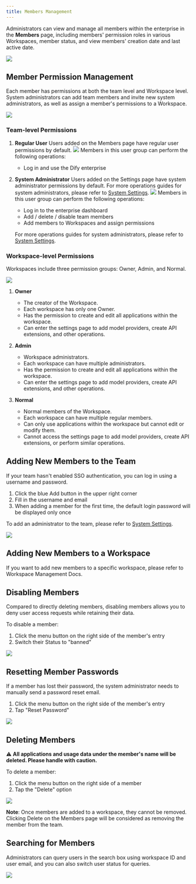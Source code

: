 ```yaml
---
title: Members Management
---
```


Administrators can view and manage all members within the enterprise in the **Members** page, including members' permission roles in various Workspaces, member status, and view members' creation date and last active date.

![](/images/members-management-1.png)

## Member Permission Management

Each member has permissions at both the team level and Workspace level. System administrators can add team members and invite new system administrators, as well as assign a member's permissions to a Workspace.

![](/images/members-management-2.png)

### Team-level Permissions

1. **Regular User**
   Users added on the Members page have regular user permissions by default.
   ![](/images/members-management-3.png)
   Members in this user group can perform the following operations:
     * Log in and use the Dify enterprise

2. **System Administrator**
   Users added on the Settings page have system administrator permissions by default. For more operations guides for system administrators, please refer to [System Settings](/administrator-guide/system-settings). 
   ![](/images/members-management-4.png)
   Members in this user group can perform the following operations:

     * Log in to the enterprise dashboard
     * Add / delete / disable team members
     * Add members to Workspaces and assign permissions

   For more operations guides for system administrators, please refer to [System Settings](/administrator-guide/system-settings).

### Workspace-level Permissions

Workspaces include three permission groups: Owner, Admin, and Normal.

![](/images/members-management-5.png)

1. **Owner**
   - The creator of the Workspace. 
   - Each workspace has only one Owner.
   - Has the permission to create and edit all applications within the workspace.
   - Can enter the settings page to add model providers, create API extensions, and other operations.

2. **Admin**
   - Workspace administrators. 
   - Each workspace can have multiple administrators.
   - Has the permission to create and edit all applications within the workspace.
   - Can enter the settings page to add model providers, create API extensions, and other operations.

3. **Normal**
   - Normal members of the Workspace. 
   - Each workspace can have multiple regular members.
   - Can only use applications within the workspace but cannot edit or modify them.
   - Cannot access the settings page to add model providers, create API extensions, or perform similar operations.

## Adding New Members to the Team

If your team hasn't enabled SSO authentication, you can log in using a username and password.

1. Click the blue Add button in the upper right corner
2. Fill in the username and email
3. When adding a member for the first time, the default login password will be displayed only once

To add an administrator to the team, please refer to [System Settings](/administrator-guide/system-settings).

![](/images/members-management-6.png)

## Adding New Members to a Workspace

If you want to add new members to a specific workspace, please refer to Workspace Management Docs.

## Disabling Members

Compared to directly deleting members, disabling members allows you to deny user access requests while retaining their data. 

To disable a member:
1. Click the menu button on the right side of the member's entry
2. Switch their Status to "banned"

![](/images/members-management-7.png)

## Resetting Member Passwords

If a member has lost their password, the system administrator needs to manually send a password reset email. 

1. Click the menu button on the right side of the member's entry
2. Tap "Reset Password"

![](/images/members-management-8.png)

## Deleting Members

⚠️ **All applications and usage data under the member's name will be deleted. Please handle with caution.**

To delete a member:
1. Click the menu button on the right side of a member
2. Tap the "Delete" option

![](/images/members-management-9.png)

**Note**: Once members are added to a workspace, they cannot be removed. Clicking Delete on the Members page will be considered as removing the member from the team.

## Searching for Members

Administrators can query users in the search box using workspace ID and user email, and you can also switch user status for queries.

![](/images/members-management-10.png)
